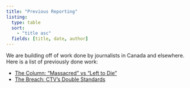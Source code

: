 ```yaml
---
title: "Previous Reporting"
listing:
  type: table
  sort:
    - "title asc"
  fields: [title, date, author]
---
```


We are building off of work done by journalists in Canada and elsewhere. Here is a list of previously done work: 

-   [The Column: "Massacred" vs "Left to Die"](https://www.columnblog.com/p/massacred-vs-left-to-die-documenting)
-   [The Breach: CTV's Double Standards](https://breachmedia.ca/canadian-media-ctv-racist-double-standards-palestinians/)